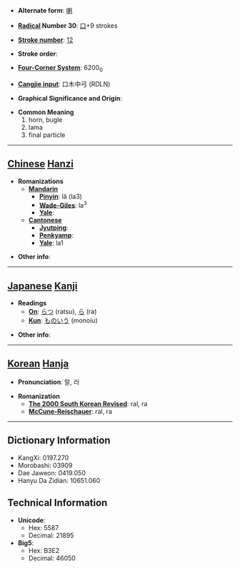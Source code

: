 * '''Alternate form''': [[喇]]

* '''[[Wiktionary:Chinese radical index| Radical]] Number 30''': [[Wiktionary:Chinese radical index 口|口]]+9 strokes

* '''[[Wiktionary:Chinese total strokes index|Stroke number]]''': [[Wiktionary:Chinese total strokes index 12|12]]

* '''Stroke order''': 

* '''[[Wiktionary:Chinese four corner index|Four-Corner System]]''': 6200<sub>0</sub>

* '''[[Wiktionary:Chinese Cangjie index|Cangjie input]]''': 口木中弓 (RDLN)

* '''Graphical Significance and Origin''': 

* '''Common Meaning'''
*#horn, bugle
*# lama
*# final particle


----

== [[Chinese]] [[Hanzi]] ==

* '''Romanizations'''
** '''[[Mandarin]]'''
*** '''[[Pinyin]]''': lǎ (la3)
*** '''[[Wade-Giles]]''': la<sup>3</sup>
*** '''[[Yale]]''': 
** '''[[Cantonese]]'''
*** '''[[Jyutping]]''':
*** '''[[Penkyamp]]''': 
*** '''[[Yale]]''': la1

* '''Other info''': 

----

== [[Japanese]] [[Kanji]] ==

* '''Readings'''
** '''[[On]]''': [[らつ]] (ratsu), [[ら]] (ra)
** '''[[Kun]]''': [[ものいう]] (monoiu)

* '''Other info''':  

----

== [[Korean]] [[Hanja]] ==

* '''Pronunciation''': 랄, 라

* '''Romanization'''
** '''[[The 2000 South Korean Revised Romanization|The 2000 South Korean Revised]]''': ral, ra
** '''[[McCune-Reischauer]]''': ral, ra

----

== Dictionary Information ==

* KangXi: 0197.270
* Morobashi: 03909
* Dae Jaweon: 0419.050
* Hanyu Da Zidian: 10651.060

== Technical Information ==

* '''Unicode''':
** Hex: 5587
** Decimal: 21895
* '''Big5''':
** Hex: B3E2
** Decimal: 46050